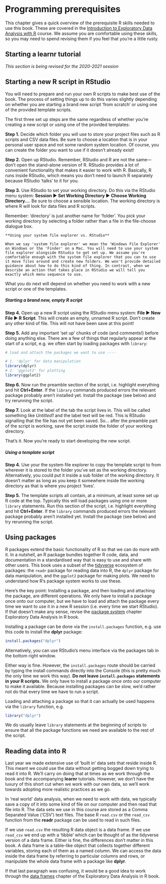 # Programming prerequisites {#prerequisites}

This chapter gives a quick overview of the prerequisite R skills needed to use this book. These are covered in the [Introduction to Exploratory Data Analysis with R](https://dzchilds.github.io/eda-for-bio) course. We assume you are comfortable using these skills, so you may need to spend revising them if you feel that you're a little rusty.

## Starting a **learnr** tutorial

*This section is being revised for the 2020-2021 session*

## Starting a new R script in RStudio

You will need to prepare and run your own R scripts to make best use of the book. The process of setting things up to do this varies slightly depending on whether you are starting a brand new script 'from scratch' or using one of the provided template scripts.

The first three set up steps are the same regardless of whether you're creating a new script or using one of the provided templates:

**Step 1.** Decide which folder you will use to store your project files such as R scripts and CSV data files. Be sure to choose a location that is in your personal user space and not some random system location. Of course, you can create the folder you want to use if it doesn't already exist! 

**Step 2.** Open up RStudio. Remember, RStudio and R are not the same---don't open the stand-alone version of R. RStudio provides a lot of convenient functionality that makes it easier to work with R. Basically, R runs inside RStudio, which means you don't need to launch R separately because RStudio 'talks' to it for you.

**Step 3.** Use RStudio to set your working directory. Do this via the RStudio menu system: **Session ▶ Set Working Directory ▶ Choose Working Directory...**. Be sure to choose a sensible location. The working directory is where R will look for data files and R scripts. 

Remember: 'directory' is just another name for 'folder'. You pick your working directory by selecting a folder rather than a file in the file-choose dialogue box. 

```block
**Using your system file explorer vs. RStudio**

When we say 'system file explorer' we mean the 'Windows File Explorer' on Windows or the 'Finder' on a Mac. You will need to use your system file explorer alongside RStudio to get set up. We assume you're comfortable enough with the system file explorer that you can to use it move files around and create new folders. We won't provide detailed guidance about how to do this kind of thing. In contrast, when we describe an action that takes place in RStudio we will tell you exactly which menu sequence to use.
```

What you do next will depend on whether you need to work with a new script or one of the templates.

##### Starting a brand new, empty R script {-}

**Step 4.** Open up a new R script using the RStudio menu system: **File ▶ New File ▶ R Script**. This will create an empty, unnamed R script. Don't create any other kind of file. This will not have been save at this point!

**Step 5.** Add any important 'set up' chunks of code (and comments!) before doing anything else. There are a few of things that regularly appear at the start of a script, e.g. we often start by loading packages with `library`:

```r
# load and attach the packages we want to use ----

# 1. 'dplyr' for data manipulation
library(dplyr)
# 2. 'ggplot2' for plotting
library(ggplot2)
```

**Step 6.** Now run the preamble section of the script, i.e. highlight everything and hit **Ctrl+Enter**. If the `library` commands produced errors the relevant package probably aren't installed yet. Install the package (see below) and try rerunning the script.

**Step 7.** Look at the label of the tab the script lives in. This will be called something like *Untitled1* and the label text will be red. This is RStudio signalling that the file has not yet been saved. So... after the preamble part of the script is working, save the script inside the folder of your working directory.

That's it. Now you're ready to start developing the new script.

##### Using a template script {-}

**Step 4.**  Use your the system file explorer to copy the template script to from wherever it is stored to the folder you've set as the working directory. Alternatively, you could put it inside a sub folder of the working directory. It doesn't matter as long as you keep it somewhere inside the working directory as that is where you project 'lives'.

**Step 5.** The template scripts all contain, at a minimum, at least some set up R code at the top. Typically this will load packages using one or more  `library` statements. Run this section of the script, i.e. highlight everything and hit **Ctrl+Enter**. If the `library` commands produced errors the relevant package probably aren't installed yet. Install the package (see below) and try rerunning the script.

## Using packages

R packages extend the basic functionality of R so that we can do more with it. In a nutshell, an R package bundles together R code, data, and documentation in a standardised way that is easy to use and share with other users. This book uses a subset of the [tidyverse](https://www.tidyverse.org) ecosystem of packages: the `readr` package for reading data into R, the `dplyr` package for data manipulation, and the `ggplot2` package for making plots. We need to understand how R's package system works to use these. 

Here's the key point: Installing a package, and then loading and attaching the package, are different operations. We only have to install a package once onto our computer, but we have to load and attach the package every time we want to use it in a new R session (i.e. every time we start RStudio). If that doesn't make any sense, revise the [package system](https://dzchilds.github.io/eda-for-bio/packages.html) chapter Exploratory Data Analysis in R book.

Installing a package can be done via the `install.packages` function, e.g. use this code to install the **dplyr** package:

```r
install.packages("dplyr")
```

Alternatively, you can use RStudio's menu interface via the packages tab in the bottom right window. 

Either way is fine. However, the `install.packages` route should be carried by typing the install commands directly into the Console (this is pretty much the only time we work this way). **Do not leave `install.packages` statements in your R scripts.** We only have to install a package once onto our computer to make it available. Because installing packages can be slow, we'd rather not do that every time we have to run a script.

Loading and attaching a package so that it can actually be used happens via the `library` function, e.g.

```r
library("dplyr")
```

We do usually leave `library` statements at the beginning of scripts to ensure that all the package functions we need are available to the rest of the script.

## Reading data into R

Last year we made extensive use of 'built in' data sets that reside inside R. This meant we could use the data without getting bogged down trying to read it into R. We'll carry on doing that at times as we work through the book and the accompanying **learnr** tutorials. However, we don't have the luxury of this short cut when we work with our own data, so we'll work towards adopting more realistic practices as we go. 

In 'real world' data analysis, when we need to work with data, we typically save a copy of it into some kind of file on our computer and then read that file into R. The data sets we use in this course are stored as a Comma Separated Value ('CSV') text files. The base R `read.csv` or the `read_csv` function from the **readr** package can be used to read in such files.

If we use `read.csv` the resulting R data object is a data frame. If we use `read_csv` we end up with a 'tibble' which can be thought of as the tidyverse version of a data frame. Either is fine, the differences don't matter in this book. A data frame is a table-like object that collects together different variables, storing each of them as a named column. We can access the data inside the data frame by referring to particular columns and rows, or manipulate the whole data frame with a package like **dplyr**.

If that last paragraph was confusing, it would be a good idea to work through the [data frames](https://dzchilds.github.io/eda-for-bio/data-frames.html) chapter of the Exploratory Data Analysis in R book.










